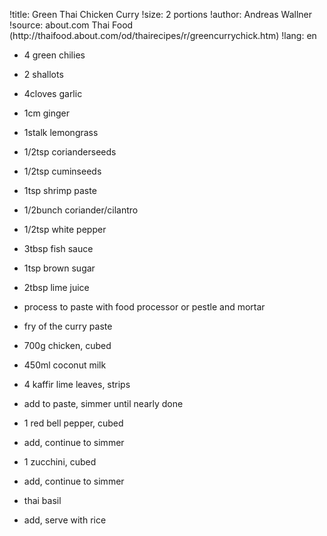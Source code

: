 !title: Green Thai Chicken Curry
!size: 2 portions
!author: Andreas Wallner
!source: about.com Thai Food (http://thaifood.about.com/od/thairecipes/r/greencurrychick.htm)
!lang: en

* 4 green chilies
* 2 shallots
* 4cloves garlic
* 1cm ginger
* 1stalk lemongrass
* 1/2tsp corianderseeds
* 1/2tsp cuminseeds
* 1tsp shrimp paste
* 1/2bunch coriander/cilantro
* 1/2tsp white pepper
* 3tbsp fish sauce
* 1tsp brown sugar
* 2tbsp lime juice
- process to paste with food processor or pestle and mortar
- fry of the curry paste

* 700g chicken, cubed
* 450ml coconut milk
* 4 kaffir lime leaves, strips
- add to paste, simmer until nearly done

* 1 red bell pepper, cubed
- add, continue to simmer

* 1 zucchini, cubed
- add, continue to simmer

* thai basil
- add, serve with rice